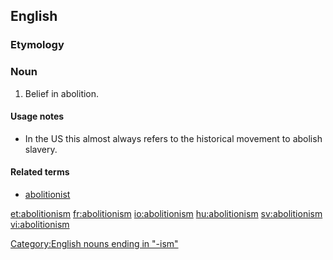 ==English==

===Etymology===
{{suffix|abolition|ism}}

===Noun===
{{en-noun}}

#Belief in abolition.

====Usage notes====
* In the US this almost always refers to the historical movement to abolish slavery.

====Related terms====
*[[abolitionist]]

[[Category:English nouns ending in "-ism"]]

[[et:abolitionism]]
[[fr:abolitionism]]
[[io:abolitionism]]
[[hu:abolitionism]]
[[sv:abolitionism]]
[[vi:abolitionism]]